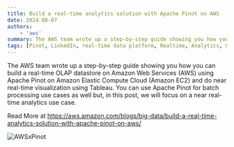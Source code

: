 ```yaml
---
title: Build a real-time analytics solution with Apache Pinot on AWS
date: 2024-08-07
authors:
    - 'aws'
summary: The AWS team wrote up a step-by-step guide showing you how you can build a real-time OLAP datastore on Amazon Web Services (AWS) using Apache Pinot on Amazon Elastic Compute Cloud (Amazon EC2) and do near real-time visualization using Tableau.
tags: [Pinot, LinkedIn, real-time data platform, Realtime, Analytics, User-Facing Analytics]
---
```


The AWS team wrote up a step-by-step guide showing you how you can build a real-time OLAP datastore on Amazon Web Services (AWS) using Apache Pinot on Amazon Elastic Compute Cloud (Amazon EC2) and do near real-time visualization using Tableau. You can use Apache Pinot for batch processing use cases as well but, in this post, we will focus on a near real-time analytics use case.

Read More at https://aws.amazon.com/blogs/big-data/build-a-real-time-analytics-solution-with-apache-pinot-on-aws/

![AWSxPinot](/static/images/blogs/AWSxPinot.png)
